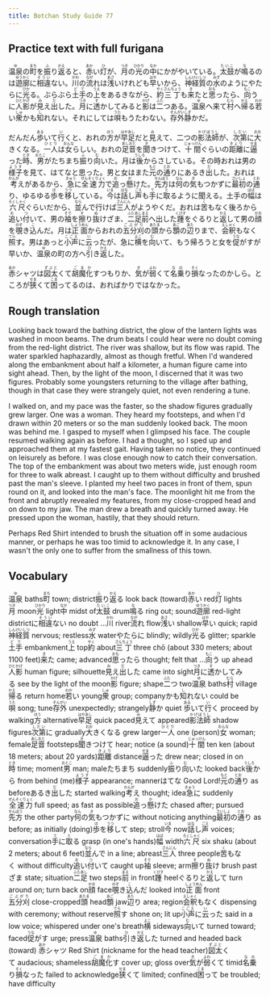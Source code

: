 ```yaml
---
title: Botchan Study Guide 77
---
```


## Practice text with full furigana

<p>
<ruby><rb>温泉</rb><rt>ゆ</rt></ruby>の<ruby><rb>町</rb><rt>まち</rt></ruby>を<ruby><rb>振</rb><rt>ふ</rt></ruby>り<ruby><rb>返</rb><rt>かえ</rt></ruby>ると、<ruby><rb>赤</rb><rt>あか</rt></ruby>い<ruby><rb>灯</rb><rt>ひ</rt></ruby>が、<ruby><rb>月</rb><rt>つき</rt></ruby>の<ruby><rb>光</rb><rt>ひかり</rt></ruby>の<ruby><rb>中</rb><rt>なか</rt></ruby>にかがやいている。<ruby><rb>太鼓</rb><rt>たいこ</rt></ruby>が<ruby><rb>鳴</rb><rt>な</rt></ruby>るのは<ruby><rb>遊廓</rb><rt>ゆうかく</rt></ruby>に<ruby><rb>相違</rb><rt>そうい</rt></ruby>ない。<ruby><rb>川</rb><rt>かわ</rt></ruby>の<ruby><rb>流</rb><rt>なが</rt></ruby>れは<ruby><rb>浅</rb><rt>あさ</rt></ruby>いけれども<ruby><rb>早</rb><rt>はや</rt></ruby>いから、<ruby><rb>神経質</rb><rt>しんけいしつ</rt></ruby>の<ruby><rb>水</rb><rt>みず</rt></ruby>のようにやたらに<ruby><rb>光</rb><rt>ひか</rt></ruby>る。ぶらぶら<ruby><rb>土手</rb><rt>どて</rt></ruby>の<ruby><rb>上</rb><rt>うえ</rt></ruby>をあるきながら、<ruby><rb>約</rb><rt>やく</rt></ruby><ruby><rb>三丁</rb><rt>さんちょう</rt></ruby>も<ruby><rb>来</rb><rt>き</rt></ruby>たと<ruby><rb>思</rb><rt>おも</rt></ruby>ったら、<ruby><rb>向</rb><rt>もこ</rt></ruby>うに<ruby><rb>人影</rb><rt>ひとかげ</rt></ruby>が<ruby><rb>見</rb><rt>み</rt></ruby>え<ruby><rb>出</rb><rt>だ</rt></ruby>した。<ruby><rb>月</rb><rt>つき</rt></ruby>に<ruby><rb>透</rb><rt>す</rt></ruby>かしてみると<ruby><rb>影</rb><rt>かげ</rt></ruby>は<ruby><rb>二</rb><rt>ふた</rt></ruby>つある。<ruby><rb>温泉</rb><rt>ゆ</rt></ruby>へ来て<ruby><rb>村</rb><rt>むら</rt></ruby>へ<ruby><rb>帰</rb><rt>かえ</rt></ruby>る<ruby><rb>若</rb><rt>わか</rt></ruby>い<ruby><rb>衆</rb><rt>しゅ</rt></ruby>かも<ruby><rb>知</rb><rt>し</rt></ruby>れない。それにしては<ruby><rb>唄</rb><rt>うた</rt></ruby>もうたわない。<ruby><rb>存外</rb><rt>ぞんがい</rt></ruby><ruby><rb>静</rb><rt>しず</rt></ruby>かだ。
</p>

<p>
だんだん<ruby><rb>歩</rb><rt>ある</rt></ruby>いて<ruby><rb>行</rb><rt>い</rt></ruby>くと、おれの<ruby><rb>方</rb><rt>ほう</rt></ruby>が<ruby><rb>早足</rb><rt>はやあし</rt></ruby>だと<ruby><rb>見</rb><rt>み</rt></ruby>えて、二つの<ruby><rb>影法師</rb><rt>かげぼうし</rt></ruby>が、<ruby><rb>次第</rb><rt>しだい</rt></ruby>に<ruby><rb>大</rb><rt>おお</rt></ruby>きくなる。<ruby><rb>一人</rb><rt>ひとり</rt></ruby>は<ruby><rb>女</rb><rt>おんな</rt></ruby>らしい。おれの<ruby><rb>足音</rb><rt>あしおと</rt></ruby>を<ruby><rb>聞</rb><rt>き</rt></ruby>きつけて、<ruby><rb>十間</rb><rt>じゅっけん</rt></ruby>ぐらいの<ruby><rb>距離</rb><rt>きょり</rt></ruby>に<ruby><rb>逼</rb><rt>せま</rt></ruby>った<ruby><rb>時</rb><rt>とき</rt></ruby>、<ruby><rb>男</rb><rt>おとこ</rt></ruby>がたちまち<ruby><rb>振</rb><rt>ふ</rt></ruby>り<ruby><rb>向</rb><rt>む</rt></ruby>いた。月は<ruby><rb>後</rb><rt>うしろ</rt></ruby>からさしている。その時おれは男の<ruby><rb>様子</rb><rt>ようす</rt></ruby>を見て、はてなと思った。男と女はまた<ruby><rb>元</rb><rt>もと</rt></ruby>の<ruby><rb>通</rb><rt>とお</rt></ruby>りにあるき<ruby><rb>出</rb><rt>だ</rt></ruby>した。おれは<ruby><rb>考</rb><rt>かんが</rt></ruby>えがあるから、<ruby><rb>急</rb><rt>きゅう</rt></ruby>に<ruby><rb>全速力</rb><rt>ぜんそくりょく</rt></ruby>で<ruby><rb>追</rb><rt>お</rt></ruby>っ<ruby><rb>懸</rb><rt>か</rt></ruby>けた。<ruby><rb>先方</rb><rt>せんぽう</rt></ruby>は<ruby><rb>何</rb><rt>なん</rt></ruby>の<ruby><rb>気</rb><rt>き</rt></ruby>もつかずに<ruby><rb>最初</rb><rt>さいしょ</rt></ruby>の<ruby><rb>通</rb><rt>とお</rt></ruby>り、ゆるゆる<ruby><rb>歩</rb><rt>ほ</rt></ruby>を<ruby><rb>移</rb><rt>うつ</rt></ruby>している。<ruby><rb>今</rb><rt>いま</rt></ruby>は<ruby><rb>話</rb><rt>はな</rt></ruby>し<ruby><rb>声</rb><rt>ごえ</rt></ruby>も<ruby><rb>手</rb><rt>て</rt></ruby>に<ruby><rb>取</rb><rt>と</rt></ruby>るように聞える。土手の<ruby><rb>幅</rb><rt>はば</rt></ruby>は<ruby><rb>六尺</rb><rt>ろくしゃく</rt></ruby>ぐらいだから、<ruby><rb>並</rb><rt>なら</rt></ruby>んで行けば<ruby><rb>三人</rb><rt>さんにん</rt></ruby>がようやくだ。おれは<ruby><rb>苦</rb><rt>く</rt></ruby>もなく後ろから<ruby><rb>追</rb><rt>お</rt></ruby>い<ruby><rb>付</rb><rt>つ</rt></ruby>いて、男の<ruby><rb>袖</rb><rt>そで</rt></ruby>を<ruby><rb>擦</rb><rt>す</rt></ruby>り<ruby><rb>抜</rb><rt>ぬ</rt></ruby>けざま、<ruby><rb>二足</rb><rt>ふたあし</rt></ruby><ruby><rb>前</rb><rt>まえ</rt></ruby>へ出した<ruby><rb>踵</rb><rt>くびす</rt></ruby>をぐるりと<ruby><rb>返</rb><rt>かえ</rt></ruby>して男の<ruby><rb>顔</rb><rt>かお</rt></ruby>を<ruby><rb>覗</rb><rt>のぞ</rt></ruby>き<ruby><rb>込</rb><rt>こ</rt></ruby>んだ。月は<ruby><rb>正面</rb><rt>しょうめん</rt></ruby>からおれの<ruby><rb>五分刈</rb><rt>ごぶがり</rt></ruby>の<ruby><rb>頭</rb><rt>あたま</rt></ruby>から<ruby><rb>顋</rb><rt>あご</rt></ruby>の<ruby><rb>辺</rb><rt>あた</rt></ruby>りまで、<ruby><rb>会釈</rb><rt>えしゃく</rt></ruby>もなく<ruby><rb>照</rb><rt>てら</rt></ruby>す。男はあっと<ruby><rb>小声</rb><rt>こごえ</rt></ruby>に<ruby><rb>云</rb><rt>い</rt></ruby>ったが、急に<ruby><rb>横</rb><rt>よこ</rt></ruby>を<ruby><rb>向</rb><rt>む</rt></ruby>いて、もう帰ろうと女を<ruby><rb>促</rb><rt>うな</rt></ruby>がすが早いか、<ruby><rb>温泉</rb><rt>ゆ</rt></ruby>の町の方へ<ruby><rb>引</rb><rt>ひ</rt></ruby>き<ruby><rb>返</rb><rt>かえ</rt></ruby>した。
</p>

<p>
<ruby><rb>赤</rb><rt>あか</rt></ruby>シャツは<ruby><rb>図太</rb><rt>ずぶと</rt></ruby>くて<ruby><rb>胡魔化</rb><rt>ごまか</rt></ruby>すつもりか、<ruby><rb>気</rb><rt>き</rt></ruby>が<ruby><rb>弱</rb><rt>よわ</rt></ruby>くて<ruby><rb>名乗</rb><rt>なの</rt></ruby>り<ruby><rb>損</rb><rt>そく</rt></ruby>なったのかしら。ところが<ruby><rb>狭</rb><rt>せま</rt></ruby>くて<ruby><rb>困</rb><rt>こま</rt></ruby>ってるのは、おればかりではなかった。
</p>


## Rough translation

Looking back toward the bathing district, the glow of the lantern lights was washed in moon beams. The drum beats I could hear were no doubt coming from the red-light district. The river was shallow, but its flow was rapid. The water sparkled haphazardly, almost as though fretful. When I'd wandered along the embankment about half a kilometer, a human figure came into sight ahead. Then, by the light of the moon, I discerned that it was two figures. Probably some youngsters returning to the village after bathing, though in that case they were strangely quiet, not even rendering a tune.

I walked on, and my pace was the faster, so the shadow figures gradually grew larger. One was a woman. They heard my footsteps, and when I'd drawn within 20 meters or so the man suddenly looked back. The moon was behind me. I gasped to myself when I glimpsed his face. The couple resumed walking again as before.  I had a thought, so I sped up and approached them at my fastest gait. Having taken no notice, they continued on leisurely as before. I was close enough now to catch their conversation. The top of the embankment was about two meters wide, just enough room for three to walk abreast. I caught up to them without difficulty and brushed past the man's sleeve. I planted my heel two paces in front of them, spun round on it, and looked into the man's face. The moonlight hit me from the front and abruptly revealed my features, from my close-cropped head and on down to my jaw. The man drew a breath and quickly turned away. He pressed upon the woman, hastily, that they should return.

Perhaps Red Shirt intended to brush the situation off in some audacious manner, or perhaps he was too timid to acknowledge it. In any case, I wasn't the only one to suffer from the smallness of this town.     


## Vocabulary

<p>
<span className="vocabstudy"><ruby><rb>温泉</rb><rt>ゆ</rt></ruby>&nbsp;baths</span><span className="vocabstudy"><ruby><rb>町</rb><rt>まち</rt></ruby>&nbsp;town; district</span><span className="vocabstudy"><ruby><rb>振</rb><rt>ふ</rt></ruby>り<ruby><rb>返</rb><rt>かえ</rt></ruby>る&nbsp;look back (toward)</span><span className="vocabstudy"><ruby><rb>赤</rb><rt>あか</rt></ruby>い&nbsp;red</span><span className="vocabstudy"><ruby><rb>灯</rb><rt>ひ</rt></ruby>&nbsp;lights</span><span className="vocabstudy"><ruby><rb>月</rb><rt>つき</rt></ruby>&nbsp;moon</span><span className="vocabstudy"><ruby><rb>光</rb><rt>ひかり</rt></ruby>&nbsp;light</span><span className="vocabstudy"><ruby><rb>中</rb><rt>なか</rt></ruby>&nbsp;midst of</span><span className="vocabstudy"><ruby><rb>太鼓</rb><rt>たいこ</rt></ruby>&nbsp;drum</span><span className="vocabstudy"><ruby><rb>鳴</rb><rt>な</rt></ruby>る&nbsp;ring out; sound</span><span className="vocabstudy"><ruby><rb>遊廓</rb><rt>ゆうかく</rt></ruby>&nbsp;red-light district</span><span className="vocabstudy">に<ruby><rb>相違</rb><rt>そうい</rt></ruby>ない&nbsp;no doubt ...</span><span className="vocabstudy"><ruby><rb>川</rb><rt>かわ</rt></ruby>&nbsp;river</span><span className="vocabstudy"><ruby><rb>流</rb><rt>なが</rt></ruby>れ&nbsp;flow</span><span className="vocabstudy"><ruby><rb>浅</rb><rt>あさ</rt></ruby>い&nbsp;shallow</span><span className="vocabstudy"><ruby><rb>早</rb><rt>はや</rt></ruby>い&nbsp;quick; rapid</span><span className="vocabstudy"><ruby><rb>神経質</rb><rt>しんけいしつ</rt></ruby>&nbsp;nervous; restless</span><span className="vocabstudy"><ruby><rb>水</rb><rt>みず</rt></ruby>&nbsp;water</span><span className="vocabstudy">やたらに&nbsp;blindly; wildly</span><span className="vocabstudy"><ruby><rb>光</rb><rt>ひか</rt></ruby>る&nbsp;glitter; sparkle</span><span className="vocabstudy"><ruby><rb>土手</rb><rt>どて</rt></ruby>&nbsp;embankment</span><span className="vocabstudy"><ruby><rb>上</rb><rt>うえ</rt></ruby>&nbsp;top</span><span className="vocabstudy"><ruby><rb>約</rb><rt>やく</rt></ruby>&nbsp;about</span><span className="vocabstudy"><ruby><rb>三丁</rb><rt>さんちょう</rt></ruby>&nbsp;three chō (about 330 meters; about 1100 feet)</span><span className="vocabstudy"><ruby><rb>来</rb><rt>き</rt></ruby>た&nbsp;came; advanced</span><span className="vocabstudy"><ruby><rb>思</rb><rt>おも</rt></ruby>ったら&nbsp;thought; felt that ...</span><span className="vocabstudy"><ruby><rb>向</rb><rt>もこ</rt></ruby>う&nbsp;up ahead</span><span className="vocabstudy"><ruby><rb>人影</rb><rt>ひとかげ</rt></ruby>&nbsp;human figure; silhouette</span><span className="vocabstudy"><ruby><rb>見</rb><rt>み</rt></ruby>え<ruby><rb>出</rb><rt>だ</rt></ruby>した&nbsp;came into sight</span><span className="vocabstudy"><ruby><rb>月</rb><rt>つき</rt></ruby>に<ruby><rb>透</rb><rt>す</rt></ruby>かしてみる&nbsp;see by the light of the moon</span><span className="vocabstudy"><ruby><rb>影</rb><rt>かげ</rt></ruby>&nbsp;figure; shape</span><span className="vocabstudy"><ruby><rb>二</rb><rt>ふた</rt></ruby>つ&nbsp;two</span><span className="vocabstudy"><ruby><rb>温泉</rb><rt>ゆ</rt></ruby>&nbsp;baths</span><span className="vocabstudy"><ruby><rb>村</rb><rt>むら</rt></ruby>&nbsp;village</span><span className="vocabstudy"><ruby><rb>帰</rb><rt>かえ</rt></ruby>る&nbsp;return home</span><span className="vocabstudy"><ruby><rb>若</rb><rt>わか</rt></ruby>い&nbsp;young</span><span className="vocabstudy"><ruby><rb>衆</rb><rt>しゅ</rt></ruby>&nbsp;group; company</span><span className="vocabstudy">かも<ruby><rb>知</rb><rt>し</rt></ruby>れない&nbsp;could be</span><span className="vocabstudy"><ruby><rb>唄</rb><rt>うた</rt></ruby>&nbsp;song; tune</span><span className="vocabstudy"><ruby><rb>存外</rb><rt>ぞんがい</rt></ruby>&nbsp;unexpectedly; strangely</span><span className="vocabstudy"><ruby><rb>静</rb><rt>しず</rt></ruby>か&nbsp;quiet</span>
<span className="vocabstudy"><ruby><rb>歩</rb><rt>ある</rt></ruby>いて<ruby><rb>行</rb><rt>い</rt></ruby>く&nbsp;proceed by walking</span><span className="vocabstudy"><ruby><rb>方</rb><rt>ほう</rt></ruby>&nbsp;alternative</span><span className="vocabstudy"><ruby><rb>早足</rb><rt>はやあし</rt></ruby>&nbsp;quick paced</span><span className="vocabstudy"><ruby><rb>見</rb><rt>み</rt></ruby>えて&nbsp;appeared</span><span className="vocabstudy"><ruby><rb>影法師</rb><rt>かげぼうし</rt></ruby>&nbsp;shadow figures</span><span className="vocabstudy"><ruby><rb>次第</rb><rt>しだい</rt></ruby>に&nbsp;gradually</span><span className="vocabstudy"><ruby><rb>大</rb><rt>おお</rt></ruby>きくなる&nbsp;grew larger</span><span className="vocabstudy"><ruby><rb>一人</rb><rt>ひとり</rt></ruby>&nbsp;one (person)</span><span className="vocabstudy"><ruby><rb>女</rb><rt>おんな</rt></ruby>&nbsp;woman; female</span><span className="vocabstudy"><ruby><rb>足音</rb><rt>あしおと</rt></ruby>&nbsp;footsteps</span><span className="vocabstudy"><ruby><rb>聞</rb><rt>き</rt></ruby>きつけて&nbsp;hear; notice (a sound)</span><span className="vocabstudy"><ruby><rb>十間</rb><rt>じゅっけん</rt></ruby>&nbsp;ten ken (about 18 meters; about 20 yards)</span><span className="vocabstudy"><ruby><rb>距離</rb><rt>きょり</rt></ruby>&nbsp;distance</span><span className="vocabstudy"><ruby><rb>逼</rb><rt>せま</rt></ruby>った&nbsp;drew near; closed in on</span><span className="vocabstudy"><ruby><rb>時</rb><rt>とき</rt></ruby>&nbsp;time; moment</span><span className="vocabstudy"><ruby><rb>男</rb><rt>おとこ</rt></ruby>&nbsp;man; male</span><span className="vocabstudy">たちまち&nbsp;suddenly</span><span className="vocabstudy"><ruby><rb>振</rb><rt>ふ</rt></ruby>り<ruby><rb>向</rb><rt>む</rt></ruby>いた&nbsp;looked back</span><span className="vocabstudy"><ruby><rb>後</rb><rt>うしろ</rt></ruby>から&nbsp;from behind (me)</span><span className="vocabstudy"><ruby><rb>様子</rb><rt>ようす</rt></ruby>&nbsp;appearance; manner</span><span className="vocabstudy">はてな&nbsp;Good Lord!</span><span className="vocabstudy"><ruby><rb>元</rb><rt>もと</rt></ruby>の<ruby><rb>通</rb><rt>とお</rt></ruby>り&nbsp;as before</span><span className="vocabstudy">あるき<ruby><rb>出</rb><rt>だ</rt></ruby>した&nbsp;started walking</span><span className="vocabstudy"><ruby><rb>考</rb><rt>かんが</rt></ruby>え&nbsp;thought; idea</span><span className="vocabstudy"><ruby><rb>急</rb><rt>きゅう</rt></ruby>に&nbsp;suddenly</span><span className="vocabstudy"><ruby><rb>全速力</rb><rt>ぜんそくりょく</rt></ruby>&nbsp;full speed; as fast as possible</span><span className="vocabstudy"><ruby><rb>追</rb><rt>お</rt></ruby>っ<ruby><rb>懸</rb><rt>か</rt></ruby>けた&nbsp;chased after; pursued</span><span className="vocabstudy"><ruby><rb>先方</rb><rt>せんぽう</rt></ruby>&nbsp;the other party</span><span className="vocabstudy"><ruby><rb>何</rb><rt>なん</rt></ruby>の<ruby><rb>気</rb><rt>き</rt></ruby>もつかずに&nbsp;without noticing anything</span><span className="vocabstudy"><ruby><rb>最初</rb><rt>さいしょ</rt></ruby>の<ruby><rb>通</rb><rt>とお</rt></ruby>り&nbsp;as before; as initially (doing)</span><span className="vocabstudy"><ruby><rb>歩</rb><rt>ほ</rt></ruby>を<ruby><rb>移</rb><rt>うつ</rt></ruby>して&nbsp;step; stroll</span><span className="vocabstudy"><ruby><rb>今</rb><rt>いま</rt></ruby>&nbsp;now</span><span className="vocabstudy"><ruby><rb>話</rb><rt>はな</rt></ruby>し<ruby><rb>声</rb><rt>ごえ</rt></ruby>&nbsp;voices; conversation</span><span className="vocabstudy"><ruby><rb>手</rb><rt>て</rt></ruby>に<ruby><rb>取</rb><rt>と</rt></ruby>る&nbsp;grasp (in one's hands)</span><span className="vocabstudy"><ruby><rb>幅</rb><rt>はば</rt></ruby>&nbsp;width</span><span className="vocabstudy"><ruby><rb>六尺</rb><rt>ろくしゃく</rt></ruby>&nbsp;six shaku (about 2 meters; about 6 feet)</span><span className="vocabstudy"><ruby><rb>並</rb><rt>なら</rt></ruby>んで&nbsp;in a line; abreast</span><span className="vocabstudy"><ruby><rb>三人</rb><rt>さんにん</rt></ruby>&nbsp;three people</span><span className="vocabstudy"><ruby><rb>苦</rb><rt>く</rt></ruby>もなく&nbsp;without difficulty</span><span className="vocabstudy"><ruby><rb>追</rb><rt>お</rt></ruby>い<ruby><rb>付</rb><rt>つ</rt></ruby>いて&nbsp;caught up</span><span className="vocabstudy"><ruby><rb>袖</rb><rt>そで</rt></ruby>&nbsp;sleeve; arm</span><span className="vocabstudy"><ruby><rb>擦</rb><rt>す</rt></ruby>り<ruby><rb>抜</rb><rt>ぬ</rt></ruby>け&nbsp;brush past</span><span className="vocabstudy">ざま&nbsp;state; situation</span><span className="vocabstudy"><ruby><rb>二足</rb><rt>ふたあし</rt></ruby>&nbsp;two steps</span><span className="vocabstudy"><ruby><rb>前</rb><rt>まえ</rt></ruby>&nbsp;in front</span><span className="vocabstudy"><ruby><rb>踵</rb><rt>くびす</rt></ruby>&nbsp;heel</span><span className="vocabstudy">ぐるりと<ruby><rb>返</rb><rt>かえ</rt></ruby>して&nbsp;turn around on; turn back on</span><span className="vocabstudy"><ruby><rb>顔</rb><rt>かお</rt></ruby>&nbsp;face</span><span className="vocabstudy"><ruby><rb>覗</rb><rt>のぞ</rt></ruby>き<ruby><rb>込</rb><rt>こ</rt></ruby>んだ&nbsp;looked into</span><span className="vocabstudy"><ruby><rb>正面</rb><rt>しょうめん</rt></ruby>&nbsp;front</span><span className="vocabstudy"><ruby><rb>五分刈</rb><rt>ごぶがり</rt></ruby>&nbsp;close-cropped</span><span className="vocabstudy"><ruby><rb>頭</rb><rt>あたま</rt></ruby>&nbsp;head</span><span className="vocabstudy"><ruby><rb>顋</rb><rt>あご</rt></ruby>&nbsp;jaw</span><span className="vocabstudy"><ruby><rb>辺</rb><rt>あた</rt></ruby>り&nbsp;area; region</span><span className="vocabstudy"><ruby><rb>会釈</rb><rt>えしゃく</rt></ruby>もなく&nbsp;dispensing with ceremony; without reserve</span><span className="vocabstudy"><ruby><rb>照</rb><rt>てら</rt></ruby>す&nbsp;shone on; lit up</span><span className="vocabstudy"><ruby><rb>小声</rb><rt>こごえ</rt></ruby>に<ruby><rb>云</rb><rt>い</rt></ruby>った&nbsp;said in a low voice; whispered under one's breath</span><span className="vocabstudy"><ruby><rb>横</rb><rt>よこ</rt></ruby>&nbsp;sideways</span><span className="vocabstudy"><ruby><rb>向</rb><rt>む</rt></ruby>いて&nbsp;turned toward; faced</span><span className="vocabstudy"><ruby><rb>促</rb><rt>うな</rt></ruby>がす&nbsp;urge; press</span><span className="vocabstudy"><ruby><rb>温泉</rb><rt>ゆ</rt></ruby>&nbsp;baths</span><span className="vocabstudy"><ruby><rb>引</rb><rt>ひ</rt></ruby>き<ruby><rb>返</rb><rt>かえ</rt></ruby>した&nbsp;turned and headed back (toward)</span>
<span className="vocabstudy"><ruby><rb>赤</rb><rt>あか</rt></ruby>シャツ&nbsp;Red Shirt (nickname for the head teacher)</span><span className="vocabstudy"><ruby><rb>図太</rb><rt>ずぶと</rt></ruby>くて&nbsp;audacious; shameless</span><span className="vocabstudy"><ruby><rb>胡魔化</rb><rt>ごまか</rt></ruby>す&nbsp;cover up; gloss over</span><span className="vocabstudy"><ruby><rb>気</rb><rt>き</rt></ruby>が<ruby><rb>弱</rb><rt>よわ</rt></ruby>くて&nbsp;timid</span><span className="vocabstudy"><ruby><rb>名乗</rb><rt>なの</rt></ruby>り<ruby><rb>損</rb><rt>そく</rt></ruby>なった&nbsp;failed to acknowledge</span><span className="vocabstudy"><ruby><rb>狭</rb><rt>せま</rt></ruby>くて&nbsp;limited; confined</span><span className="vocabstudy"><ruby><rb>困</rb><rt>こま</rt></ruby>って&nbsp;be troubled; have difficulty</span>
</p>
